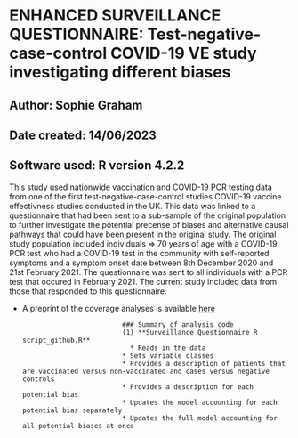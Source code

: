# ENHANCED SURVEILLANCE QUESTIONNAIRE: Test-negative-case-control COVID-19 VE study investigating different biases
## Author: Sophie Graham
## Date created: 14/06/2023
## Software used: R version 4.2.2

This study used nationwide vaccination and COVID-19 PCR testing data from one of the first test-negative-case-control studies COVID-19 vaccine effectivness studies conducted in the UK. This data was linked to a questionnaire that had been sent to a sub-sample of the original population to further investigate the potential precense of biases and alternative causal pathways that could have been present in the original study. The original study population included individuals => 70 years of age with a COVID-19 PCR test who had a COVID-19 test in the community with self-reported symptoms and a symptom onset date between 8th December 2020 and 21st February 2021. The questionnaire was sent to all individuals with a PCR test that occured in February 2021. The current study included data from those that responded to this questionnaire. 

* A preprint of the coverage analyses is available [here](https://assets.researchsquare.com/files/rs-2409555/v1/55eb23e9979706568611d214.pdf?c=1673302876)

                               ### Summary of analysis code
                               (1) **Surveillance Questionnaire R script_github.R**
                                 * Reads in the data
                               * Sets variable classes
                               * Provides a description of patients that are vaccinated versus non-vaccinated and cases versus negative controls
                               * Provides a description for each potential bias
                               * Updates the model accounting for each potential bias separately
                               * Updates the full model accounting for all potential biases at once



